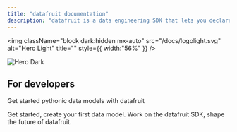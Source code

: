 ```yaml
---
title: "datafruit documentation"
description: "datafruit is a data engineering SDK that lets you declare models and pipelines as code. It makes it easy to define, run, and manage reliable, versioned data workflows across your stack."
---
```


<img
  className="block dark:hidden mx-auto"
  src="/docs/logolight.svg"
  alt="Hero Light"
  title=""
  style={{ width:"56%" }}
/>

<img
  className="hidden dark:block"
  src="/docs/logodark.svg"
  alt="Hero Dark"
  title={true}
/>

## For developers

Get started pythonic data models with datafruit

<CardGroup cols={2}>
  <Card title="Quickstart" icon="code" href="quickstart">
    Get started, create your first data model.
  </Card>
  <Card title="Contributing" icon="screwdriver-wrench" href="https://github.com/datafruit-dev/datafruit">
    Work on the datafruit SDK, shape the future of datafruit.
  </Card>
</CardGroup>